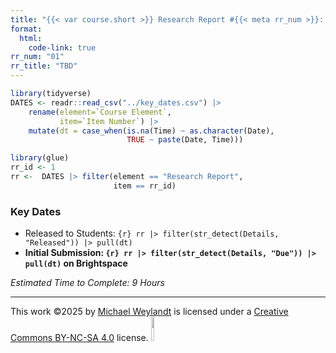```yaml
---
title: "{{< var course.short >}} Research Report #{{< meta rr_num >}}: {{< meta rr_title >}}"
format:
  html:
    code-link: true
rr_num: "01"
rr_title: "TBD"
---
```


```r
library(tidyverse)
DATES <- readr::read_csv("../key_dates.csv") |>
    rename(element=`Course Element`,
           item=`Item Number`) |>
    mutate(dt = case_when(is.na(Time) ~ as.character(Date),
                          TRUE ~ paste(Date, Time)))
```

```r
library(glue)
rr_id <- 1
rr <-  DATES |> filter(element == "Research Report", 
                       item == rr_id)
```

### Key Dates

- Released to Students: `{r} rr |> filter(str_detect(Details, "Released")) |> pull(dt)`
- **Initial Submission: `{r} rr |> filter(str_detect(Details, "Due")) |> pull(dt)` on Brightspace**

*Estimated Time to Complete: 9 Hours*


------------------------------------------------------------------------

This work ©2025 by [Michael Weylandt](https://michael-weylandt.com) is licensed
under a [Creative Commons BY-NC-SA 
4.0](https://creativecommons.org/licenses/by-nc-sa/4.0/deed.en) license.
![](http://mirrors.creativecommons.org/presskit/buttons/88x31/png/by-nc-sa.png){width="10%"}
